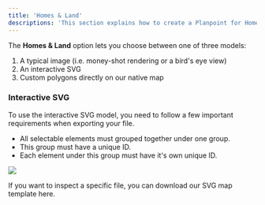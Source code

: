 ```yaml
---
title: 'Homes & Land'
descriptions: 'This section explains how to create a Planpoint for Homes & Land.'
---
```


The **Homes & Land** option lets you choose between one of three models:

1. A typical image (i.e. money-shot rendering or a bird's eye view)
2. An interactive SVG
3. Custom polygons directly on our native map

### Interactive SVG

To use the interactive SVG model, you need to follow a few important requirements when exporting your file.

- All selectable elements must grouped together under one group.
- This group must have a unique ID.
- Each element under this group must have it's own unique ID.

<Frame>
  <img src="https://i.postimg.cc/qvw1RTBT/SVG-homes.png" />
</Frame>

<Note>If you want to inspect a specific file, you can download our SVG map template here.</Note>